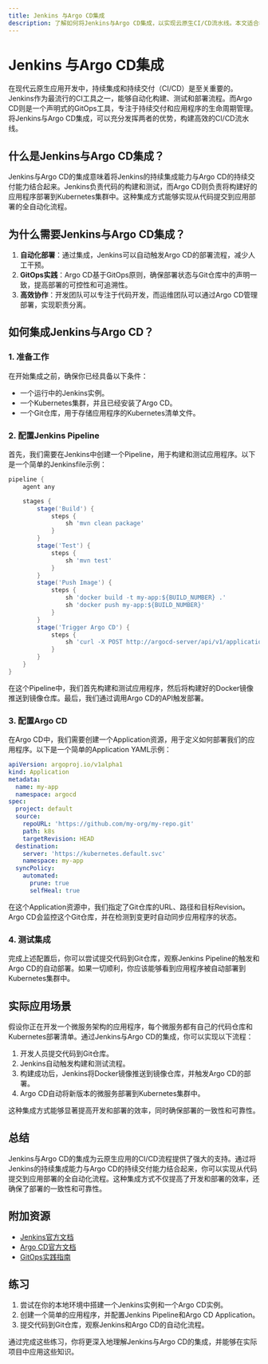 ```yaml
---
title: Jenkins 与Argo CD集成
description: 了解如何将Jenkins与Argo CD集成，以实现云原生CI/CD流水线。本文适合初学者，包含详细的步骤、代码示例和实际应用场景。
---
```


# Jenkins 与Argo CD集成

在现代云原生应用开发中，持续集成和持续交付（CI/CD）是至关重要的。Jenkins作为最流行的CI工具之一，能够自动化构建、测试和部署流程。而Argo CD则是一个声明式的GitOps工具，专注于持续交付和应用程序的生命周期管理。将Jenkins与Argo CD集成，可以充分发挥两者的优势，构建高效的CI/CD流水线。

## 什么是Jenkins与Argo CD集成？

Jenkins与Argo CD的集成意味着将Jenkins的持续集成能力与Argo CD的持续交付能力结合起来。Jenkins负责代码的构建和测试，而Argo CD则负责将构建好的应用程序部署到Kubernetes集群中。这种集成方式能够实现从代码提交到应用部署的全自动化流程。

## 为什么需要Jenkins与Argo CD集成？

1. **自动化部署**：通过集成，Jenkins可以自动触发Argo CD的部署流程，减少人工干预。
2. **GitOps实践**：Argo CD基于GitOps原则，确保部署状态与Git仓库中的声明一致，提高部署的可控性和可追溯性。
3. **高效协作**：开发团队可以专注于代码开发，而运维团队可以通过Argo CD管理部署，实现职责分离。

## 如何集成Jenkins与Argo CD？

### 1. 准备工作

在开始集成之前，确保你已经具备以下条件：
- 一个运行中的Jenkins实例。
- 一个Kubernetes集群，并且已经安装了Argo CD。
- 一个Git仓库，用于存储应用程序的Kubernetes清单文件。

### 2. 配置Jenkins Pipeline

首先，我们需要在Jenkins中创建一个Pipeline，用于构建和测试应用程序。以下是一个简单的Jenkinsfile示例：

```groovy
pipeline {
    agent any

    stages {
        stage('Build') {
            steps {
                sh 'mvn clean package'
            }
        }
        stage('Test') {
            steps {
                sh 'mvn test'
            }
        }
        stage('Push Image') {
            steps {
                sh 'docker build -t my-app:${BUILD_NUMBER} .'
                sh 'docker push my-app:${BUILD_NUMBER}'
            }
        }
        stage('Trigger Argo CD') {
            steps {
                sh 'curl -X POST http://argocd-server/api/v1/applications/my-app/sync -H "Authorization: Bearer $ARGOCD_TOKEN"'
            }
        }
    }
}
```

在这个Pipeline中，我们首先构建和测试应用程序，然后将构建好的Docker镜像推送到镜像仓库。最后，我们通过调用Argo CD的API触发部署。

### 3. 配置Argo CD

在Argo CD中，我们需要创建一个Application资源，用于定义如何部署我们的应用程序。以下是一个简单的Application YAML示例：

```yaml
apiVersion: argoproj.io/v1alpha1
kind: Application
metadata:
  name: my-app
  namespace: argocd
spec:
  project: default
  source:
    repoURL: 'https://github.com/my-org/my-repo.git'
    path: k8s
    targetRevision: HEAD
  destination:
    server: 'https://kubernetes.default.svc'
    namespace: my-app
  syncPolicy:
    automated:
      prune: true
      selfHeal: true
```

在这个Application资源中，我们指定了Git仓库的URL、路径和目标Revision。Argo CD会监控这个Git仓库，并在检测到变更时自动同步应用程序的状态。

### 4. 测试集成

完成上述配置后，你可以尝试提交代码到Git仓库，观察Jenkins Pipeline的触发和Argo CD的自动部署。如果一切顺利，你应该能够看到应用程序被自动部署到Kubernetes集群中。

## 实际应用场景

假设你正在开发一个微服务架构的应用程序，每个微服务都有自己的代码仓库和Kubernetes部署清单。通过Jenkins与Argo CD的集成，你可以实现以下流程：

1. 开发人员提交代码到Git仓库。
2. Jenkins自动触发构建和测试流程。
3. 构建成功后，Jenkins将Docker镜像推送到镜像仓库，并触发Argo CD的部署。
4. Argo CD自动将新版本的微服务部署到Kubernetes集群中。

这种集成方式能够显著提高开发和部署的效率，同时确保部署的一致性和可靠性。

## 总结

Jenkins与Argo CD的集成为云原生应用的CI/CD流程提供了强大的支持。通过将Jenkins的持续集成能力与Argo CD的持续交付能力结合起来，你可以实现从代码提交到应用部署的全自动化流程。这种集成方式不仅提高了开发和部署的效率，还确保了部署的一致性和可靠性。

## 附加资源

- [Jenkins官方文档](https://www.jenkins.io/doc/)
- [Argo CD官方文档](https://argo-cd.readthedocs.io/en/stable/)
- [GitOps实践指南](https://www.gitops.tech/)

## 练习

1. 尝试在你的本地环境中搭建一个Jenkins实例和一个Argo CD实例。
2. 创建一个简单的应用程序，并配置Jenkins Pipeline和Argo CD Application。
3. 提交代码到Git仓库，观察Jenkins和Argo CD的自动化流程。

通过完成这些练习，你将更深入地理解Jenkins与Argo CD的集成，并能够在实际项目中应用这些知识。